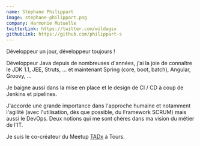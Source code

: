 ```yaml
---
name: Stéphane Philippart
image: stephane-philippart.png
company: Harmonie Mutuelle
twitterLink: https://twitter.com/wildagsx
githubLink: https://github.com/philippart-s
---
```


Développeur un jour, développeur toujours !

Développeur Java depuis de nombreuses d'années, j'ai la joie de connaître le
JDK 1.1, JEE, Struts, ... et maintenant Spring (core, boot, batch), Angular,
Groovy, ...

Je baigne aussi dans la mise en place et le design de CI / CD à coup de Jenkins
et pipelines.

J'accorde une grande importance dans l'approche humaine et notamment l'agilité
(avec l'utilisation, dès que possible, du Framework SCRUM) mais aussi le DevOps.
Deux notions qui me sont chères dans ma vision du métier de l'IT.

Je suis le co-créateur du Meetup [TADx](https://www.tadx.fr/) à Tours.
